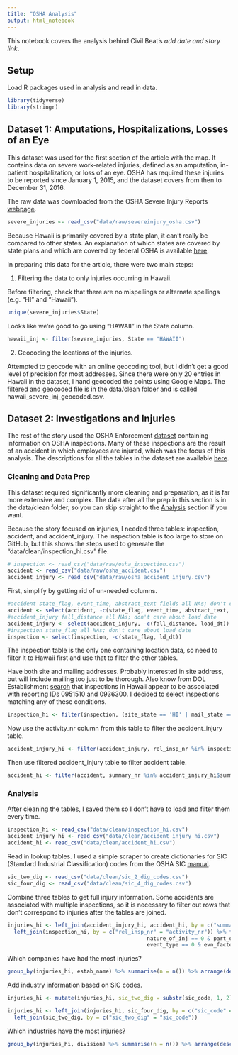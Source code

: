 ```yaml
---
title: "OSHA Analysis"
output: html_notebook
---
```


This notebook covers the analysis behind Civil Beat's *add date and story link*.

## Setup

Load R packages used in analysis and read in data.

```r
library(tidyverse)
library(stringr)
```

## Dataset 1: Amputations, Hospitalizations, Losses of an Eye

This dataset was used for the first section of the article with the map. It contains data on severe work-related injuries, defined as an amputation, in-patient hospitalization, or loss of an eye. OSHA has required these injuries to be reported since January 1, 2015, and the dataset covers from then to December 31, 2016.

The raw data was downloaded from the OSHA Severe Injury Reports [webpage](https://www.osha.gov/severeinjury/index.html).

```r
severe_injuries <- read_csv("data/raw/severeinjury_osha.csv")
```

Because Hawaii is primarily covered by a state plan, it can't really be compared to other states. An explanation of which states are covered by state plans and which are covered by federal OSHA is available [here](https://www.osha.gov/dcsp/osp/).

In preparing this data for the article, there were two main steps:

1. Filtering the data to only injuries occurring in Hawaii.

Before filtering, check that there are no mispellings or alternate spellings (e.g. "HI" and "Hawaii").

```r
unique(severe_injuries$State)
```

Looks like we're good to go using "HAWAII" in the State column.

```r
hawaii_inj <- filter(severe_injuries, State == "HAWAII")
```

2. Geocoding the locations of the injuries.

Attempted to geocode with an online geocoding tool, but I didn't get a good level of precision for most addresses. Since there were only 20 entries in Hawaii in the dataset, I hand geocoded the points using Google Maps. The filtered and geocoded file is in the data/clean folder and is called hawaii_severe_inj_geocoded.csv.

## Dataset 2: Investigations and Injuries

The rest of the story used the OSHA Enforcement [dataset](https://enforcedata.dol.gov/views/data_summary.php) containing information on OSHA inspections. Many of these inspections are the result of an accident in which employees are injured, which was the focus of this analysis. The descriptions for all the tables in the dataset are available [here](http://developer.dol.gov/health-and-safety/dol-osha-enforcement/).

### Cleaning and Data Prep

This dataset required significantly more cleaning and preparation, as it is far more extensive and complex. The data after all the prep in this section is in the data/clean folder, so you can skip straight to the [Analysis](https://github.com/CivilBeat/osha-injuries-hawaii/blob/master/osha_injury_analysis_hi.Rmd#Analysis) section if you want.

Because the story focused on injuries, I needed three tables: inspection, accident, and accident_injury. The inspection table is too large to store on GitHub, but this shows the steps used to generate the "data/clean/inspection_hi.csv" file.

```r
# inspection <- read_csv("data/raw/osha_inspection.csv")
accident <- read_csv("data/raw/osha_accident.csv")
accident_injury <- read_csv("data/raw/osha_accident_injury.csv")
```

First, simplify by getting rid of un-needed columns.

```r
#accident state_flag, event_time, abstract_text fields all NAs; don't care about load date
accident <- select(accident, -c(state_flag, event_time, abstract_text, load_dt))
#accident_injury fall_distance all NAs; don't care about load date
accident_injury <- select(accident_injury, -c(fall_distance, load_dt))
#inspection state_flag all NAs; don't care about load date
inspection <- select(inspection, -c(state_flag, ld_dt))
```

The inspection table is the only one containing location data, so need to filter it to Hawaii first and use that to filter the other tables.

Have both site and mailing addresses. Probably interested in site address, but will include mailing too just to be thorough. Also know from DOL Establishment [search](https://www.osha.gov/pls/imis/establishment.html) that inspections in Hawaii appear to be associated with reporting IDs 0951510 and 0936300. I decided to select inspections matching any of these conditions.

```r
inspection_hi <- filter(inspection, (site_state == 'HI' | mail_state == "HI" | reporting_id %in% c(0951510, 0936300)))
```

Now use the activity_nr column from this table to filter the accident_injury table.

```r
accident_injury_hi <- filter(accident_injury, rel_insp_nr %in% inspection_hi$activity_nr)
```

Then use filtered accident_injury table to filter accident table.

```r
accident_hi <- filter(accident, summary_nr %in% accident_injury_hi$summary_nr)
```

### Analysis

After cleaning the tables, I saved them so I don't have to load and filter them every time.

```r
inspection_hi <- read_csv("data/clean/inspection_hi.csv")
accident_injury_hi <- read_csv("data/clean/accident_injury_hi.csv")
accident_hi <- read_csv("data/clean/accident_hi.csv")
```

Read in lookup tables. I used a simple scraper to create dictionaries for SIC (Standard Industrial Classification) codes from the OSHA SIC [manual](https://www.osha.gov/pls/imis/sic_manual.html).

```r
sic_two_dig <- read_csv("data/clean/sic_2_dig_codes.csv")
sic_four_dig <- read_csv("data/clean/sic_4_dig_codes.csv")
```

Combine three tables to get full injury information. Some accidents are associated with multiple inspections, so it is necessary to filter out rows that don't correspond to injuries after the tables are joined.

```r
injuries_hi <- left_join(accident_injury_hi, accident_hi, by = c("summary_nr" = "summary_nr")) %>% 
  left_join(inspection_hi, by = c("rel_insp_nr" = "activity_nr")) %>% filter(!(age == 0 & is.na(sex) & 
                                            nature_of_inj == 0 & part_of_body == 0 &src_of_injury == 0 & 
                                            event_type == 0 & evn_factor == 0 & hum_factor == 0))
```

Which companies have had the most injuries?

```r
group_by(injuries_hi, estab_name) %>% summarise(n = n()) %>% arrange(desc(n))
```

Add industry information based on SIC codes.

```r
injuries_hi <- mutate(injuries_hi, sic_two_dig = substr(sic_code, 1, 2))

injuries_hi <- left_join(injuries_hi, sic_four_dig, by = c("sic_code" = "sic_code")) %>%
  left_join(sic_two_dig, by = c("sic_two_dig" = "sic_code"))
```

Which industries have the most injuries?

```r
group_by(injuries_hi, division) %>% summarise(n = n()) %>% arrange(desc(n))
```

